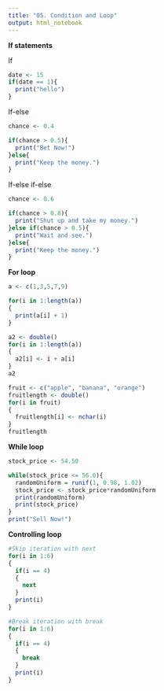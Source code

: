 ```yaml
---
title: "05. Condition and Loop"
output: html_notebook
---
```


**If statements**

If
```r
date <- 15
if(date == 1){
  print("hello")
}
```


If-else
```r
chance <- 0.4

if(chance > 0.5){
  print("Bet Now!")
}else{
  print("Keep the money.")
}
```

If-else if-else
```r
chance <- 0.6

if(chance > 0.8){
  print("Shut up and take my money.")
}else if(chance > 0.5){
  print("Wait and see.")
}else{
  print("Keep the money.")
}
```


**For loop**
```r
a <- c(1,3,5,7,9)

for(i in 1:length(a))
{
  print(a[i] + 1)
}
```

```r
a2 <- double()
for(i in 1:length(a))
{
  a2[i] <- i + a[i]
}  
a2
```


```r
fruit <- c("apple", "banana", "orange")
fruitlength <- double()
for(i in fruit)
{
  fruitlength[i] <- nchar(i)  
}
fruitlength
```



**While loop**
```r
stock_price <- 54.50

while(stock_price <= 56.0){
  randomUniform = runif(1, 0.98, 1.02)
  stock_price <- stock_price*randomUniform
  print(randomUniform)
  print(stock_price)
}
print("Sell Now!")
```

**Controlling loop**
```r
#Skip iteration with next
for(i in 1:6)
{
  if(i == 4)
  {
    next
  }
  print(i)
}
```

```r
#Break iteration with break
for(i in 1:6)
{
  if(i == 4)
  {
    break
  }
  print(i)
}
```

